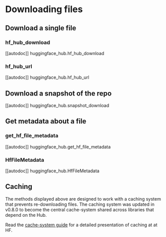 # Downloading files

## Download a single file

### hf_hub_download

[[autodoc]] huggingface_hub.hf_hub_download

### hf_hub_url

[[autodoc]] huggingface_hub.hf_hub_url

## Download a snapshot of the repo

[[autodoc]] huggingface_hub.snapshot_download

## Get metadata about a file

### get_hf_file_metadata

[[autodoc]] huggingface_hub.get_hf_file_metadata

### HfFileMetadata

[[autodoc]] huggingface_hub.HfFileMetadata

## Caching

The methods displayed above are designed to work with a caching system that prevents
re-downloading files. The caching system was updated in v0.8.0 to become the central
cache-system shared across libraries that depend on the Hub.

Read the [cache-system guide](../how-to-cache) for a detailed presentation of caching at
at HF.
